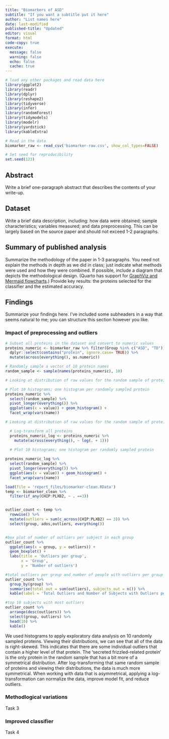 ```yaml
---
title: "Biomarkers of ASD"
subtitle: "If you want a subtitle put it here"
author: "List names here"
date: last-modified
published-title: "Updated"
editor: visual
format: html
code-copy: true
execute:
  message: false
  warning: false
  echo: false
  cache: true
---
```


```r
# load any other packages and read data here
library(ggplot2)
library(readr)
library(dplyr)
library(reshape2)
library(tidyverse)
library(infer)
library(randomForest)
library(tidymodels)
library(modelr)
library(yardstick)
library(kableExtra)

# Read in the data
biomarker_raw <- read_csv('biomarker-raw.csv', show_col_types=FALSE)

# Set seed for reproducibility
set.seed(123)
```

## Abstract

Write a brief one-paragraph abstract that describes the contents of your write-up.

## Dataset

Write a brief data description, including: how data were obtained; sample characteristics; variables measured; and data preprocessing. This can be largely based on the source paper and should not exceed 1-2 paragraphs.

## Summary of published analysis

Summarize the methodology of the paper in 1-3 paragraphs. You need not explain the methods in depth as we did in class; just indicate what methods were used and how they were combined. If possible, include a diagram that depicts the methodological design. (Quarto has support for [GraphViz and Mermaid flowcharts](https://quarto.org/docs/authoring/diagrams.html).) Provide key results: the proteins selected for the classifier and the estimated accuracy.

## Findings

Summarize your findings here. I've included some subheaders in a way that seems natural to me; you can structure this section however you like.

### Impact of preprocessing and outliers

```r
# Subset all proteins in the dataset and convert to numeric values
proteins_numeric <- biomarker_raw %>% filter(Group %in% c("ASD", "TD")) %>%
  dplyr::select(contains("protein", ignore.case= TRUE)) %>% 
  mutate(across(everything(), as.numeric))

# Randomly sample a vector of 10 protein names
random_sample <- sample(names(proteins_numeric), 10)
```

```r
# Looking at distribution of raw values for the random sample of proteins

# Plot 10 histograms; one histogram per randomly sampled protein
proteins_numeric %>% 
  select(random_sample) %>% 
  pivot_longer(everything()) %>% 
  ggplot(aes(x = value)) + geom_histogram() +
  facet_wrap(vars(name))
```

```r
# Looking at distribution of raw values for the random sample of proteins that are log-transformed

  # Log-transform all proteins
  proteins_numeric_log <- proteins_numeric %>%
    mutate(across(everything(), ~ log(. + 1)))
  
  # Plot 10 histograms; one histogram per randomly sampled protein

proteins_numeric_log %>% 
  select(random_sample) %>% 
  pivot_longer(everything()) %>% 
  ggplot(aes(x = value)) + geom_histogram() +
  facet_wrap(vars(name))
```

```r
load(file = 'report_files/biomarker-clean.RData')
temp <- biomarker_clean %>% 
  filter(if_any(CHIP:PLXB2, ~ . ==3))


outlier_count <- temp %>% 
  rowwise() %>%
  mutate(outliers = sum(c_across(CHIP:PLXB2) == 3)) %>% 
  select(group, ados,outliers, everything())


#box plot of number of outliers per subject in each group
outlier_count %>% 
  ggplot(aes(x = group, y = outliers)) +
  geom_boxplot() +
  labs(title = 'Outliers per group',
       x = 'Group',
       y = 'Number of outliers') 

#total outliers per group and number of people with outliers per group
outlier_count %>% 
  group_by(group) %>%
  summarise(total_out = sum(outliers), subjects_out = n()) %>% 
  kable(label = 'Total Outliers and Number of Subjects with Outliers per Group')

#top 10 subjects with most outliers
outlier_count %>% 
  arrange(desc(outliers)) %>% 
  select(group, outliers) %>%
  head(10) %>% 
  kable()
```

We used histograms to apply exploratory data analysis on 10 randomly sampled proteins. Viewing their distributions, we can see that all of the data is right-skewed. This indicates that there are some individual outliers that contain a higher level of that protein. The 'secreted frizzled-related protein' is the only protein in the random sample that has a bit more of a symmetrical distribution. After log-transforming that same random sample of proteins and viewing their distributions, the data is much more symmetrical. When working with data that is asymmetrical, applying a log-transformation can normalize the data, improve model fit, and reduce outliers.

### Methodlogical variations

Task 3

### Improved classifier

Task 4
